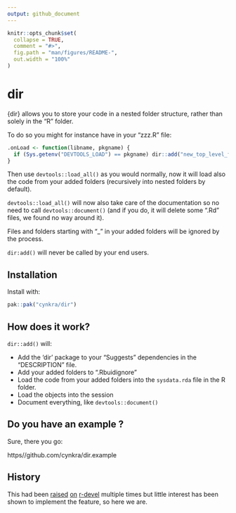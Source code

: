 ```yaml
---
output: github_document
---
```


<!-- README.md is generated from README.Rmd. Please edit that file -->

```r
knitr::opts_chunk$set(
  collapse = TRUE,
  comment = "#>",
  fig.path = "man/figures/README-",
  out.width = "100%"
)
```

# dir

{dir} allows you to store your code in a nested folder structure, rather than
 solely in the "R" folder.

To do so you might for instance have in your "zzz.R" file:

```r
.onLoad <- function(libname, pkgname) {
  if (Sys.getenv("DEVTOOLS_LOAD") == pkgname) dir::add("new_top_level_folder", "maybe_another_one")
}
```

Then use `devtools::load_all()` as you would normally, now it will load also the
code from your added folders (recursively into nested folders by default).

`devtools::load_all()` will now also take care of the documentation so no need
to call `devtools::document()` (and if you do, it will delete some ".Rd" files,
we found no way around it).
 
Files and folders starting with "_" in your added folders will be ignored by the process.

`dir:add()` will never be called by your end users.

## Installation

Install with:

``` r
pak::pak("cynkra/dir")
```

## How does it work?

`dir::add()` will:

* Add the 'dir' package to your "Suggests" dependencies in the "DESCRIPTION" file.
* Add your added folders to ".Rbuidignore"
* Load the code from your added folders into the `sysdata.rda` file in the R folder.
* Load the objects into the session
* Document everything, like `devtools::document()`

## Do you have an example ?

Sure, there you go:

https//github.com/cynkra/dir.example

## History
 
This had been 
[raised](https://stat.ethz.ch/pipermail/r-devel/2009-December/056022.html) 
[on](https://stat.ethz.ch/pipermail/r-devel/2010-February/056513.html)
[r-devel](https://hypatia.math.ethz.ch/pipermail/r-devel/2023-March/082496.html) 
multiple times but little interest has been shown to implement the feature,
so here we are.
